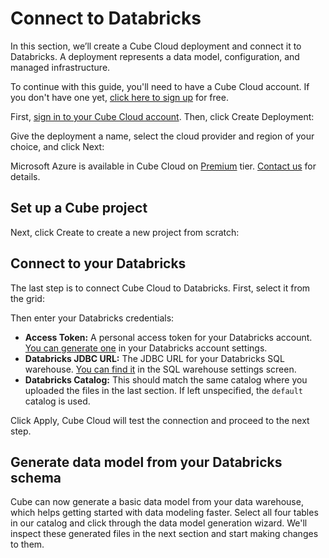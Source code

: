 # Connect to Databricks

In this section, we’ll create a Cube Cloud deployment and connect it to
Databricks. A deployment represents a data model, configuration, and managed
infrastructure.

To continue with this guide, you'll need to have a Cube Cloud account. If you
don't have one yet, [click here to sign up][cube-cloud-signup] for free.

First, [sign in to your Cube Cloud account][cube-cloud-signin]. Then,
click <Btn>Create Deployment</Btn>:

Give the deployment a name, select the cloud provider and region of your choice,
and click <Btn>Next</Btn>:

<Screenshot
  alt="Cube Cloud Create Deployment Screen"
  src="https://ucarecdn.com/2338323e-0db8-4224-8e7a-3b4daf9c60ec/"
/>

<SuccessBox>

Microsoft Azure is available in Cube Cloud on
[Premium](https://cube.dev/pricing) tier. [Contact us](https://cube.dev/contact)
for details.

</SuccessBox>

## Set up a Cube project

Next, click <Btn>Create</Btn> to create a new project from scratch:

<Screenshot
  alt="Cube Cloud Upload Project Screen"
  src="https://ucarecdn.com/46b72b61-b650-4271-808d-55203f1c8d8b/"
/>

## Connect to your Databricks

The last step is to connect Cube Cloud to Databricks. First, select it from the
grid:

<Screenshot
  alt="Cube Cloud Setup Database Screen"
  src="https://ucarecdn.com/1d656ba9-dd83-4ff4-a59e-8b5f97a9ddcc/"
/>

Then enter your Databricks credentials:

- **Access Token:** A personal access token for your Databricks account. [You
  can generate one][databricks-docs-pat] in your Databricks account settings.
- **Databricks JDBC URL:** The JDBC URL for your Databricks SQL warehouse. [You
  can find it][databricks-docs-jdbc-url] in the SQL warehouse settings screen.
- **Databricks Catalog:** This should match the same catalog where you uploaded
  the files in the last section. If left unspecified, the `default` catalog is
  used.

[databricks-docs-pat]:
  https://docs.databricks.com/en/dev-tools/auth.html#databricks-personal-access-tokens-for-workspace-users
[databricks-docs-jdbc-url]:
  https://docs.databricks.com/en/integrations/jdbc-odbc-bi.html#get-connection-details-for-a-sql-warehouse

Click <Btn>Apply</Btn>, Cube Cloud will test the connection and proceed to the
next step.

## Generate data model from your Databricks schema

Cube can now generate a basic data model from your data warehouse, which helps
getting started with data modeling faster. Select all four tables in our catalog
and click through the data model generation wizard. We'll inspect these
generated files in the next section and start making changes to them.

[aws-docs-sec-group]:
  https://docs.aws.amazon.com/vpc/latest/userguide/security-groups.html
[aws-docs-sec-group-rule]:
  https://docs.aws.amazon.com/vpc/latest/userguide/security-group-rules.html
[cube-cloud-signin]: https://cubecloud.dev/auth
[cube-cloud-signup]: https://cubecloud.dev/auth/signup
[ref-conf-db]: /product/configuration/data-sources
[ref-getting-started-cloud-generate-models]:
  /getting-started/cloud/generate-models
